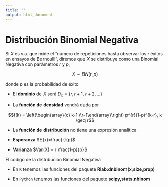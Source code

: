 ```yaml
---
title: ''
output: html_document
---
```


# Distribución Binomial Negativa

Si $X$ es v.a. que mide el "número de repeticiones hasta observar los *r* éxitos en ensayos de Bernoulli", diremos que $X$ se distribuye como una Binomial Negativa con parámetros $r$ y $p$,

$$X \sim BN(r,p)$$

donde $p$ es la probabilidad de éxito

* El **dominio** de $X$ será $D_x = \{r,r+1,r+2,...\}$

* La **función de densidad** vendrá dada por

$$f(k) = \left(\begin{array}{c} k-1  \\r-1\end{array}\right) p^{r}(1-p)^{k-r}, k \geq r$$

* La **función de distribución** no tiene una expresión analítica

* **Esperanza** $E(x)=\frac{r}{p}$

* **Varianza** $Var(X) = r \frac{1-p}{p}$

El codígo de la distribución Binomial Negativa

* En `R` tenemos las funciones del paquete **Rlab:dnbinom(x,size,prop)**

* En `Python` tenemos las funciones del paquete **scipy,stats.nbinom**






